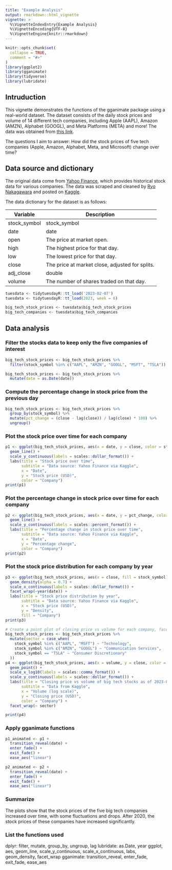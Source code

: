 ```yaml
---
title: "Example Analysis"
output: rmarkdown::html_vignette
vignette: >
  %\VignetteIndexEntry{Example Analysis}
  %\VignetteEncoding{UTF-8}
  %\VignetteEngine{knitr::rmarkdown}
---
```


```r
knitr::opts_chunk$set(
  collapse = TRUE,
  comment = "#>"
)
library(ggplot2)
library(gganimate)
library(tidyverse)
library(lubridate)
```


## Intruduction

This vignette demonstrates the functions of the gganimate package using a real-world dataset. The dataset consists of the daily stock prices and volume of 14 different tech companies, including Apple (AAPL), Amazon (AMZN), Alphabet (GOOGL), and Meta Platforms (META) and more! The data was obtained from [this link](https://github.com/rfordatascience/tidytuesday/blob/master/data/2023/2023-02-07/readme.md).

The questions I aim to answer: How did the stock prices of five tech companies (Apple, Amazon, Alphabet, Meta, and Microsoft) change over time?

## Data source and dictionary

The original data come from [Yahoo Finance](https://stackoverflow.com/questions/56024713/how-to-use-gganimate-package-plot-a-dynamic-map-in-r), which provides historical stock data for various companies. The data was scraped and cleaned by [Ryo Nakagawara](https://anderfernandez.com/en/blog/how-to-create-animations-in-r-with-gganimate/) and posted on [Kaggle](https://www.kaggle.com/datasets/evangower/big-tech-stock-prices/).

The data dictionary for the dataset is as follows:

| Variable | Description |
| -------- | ----------- |
| stock_symbol | stock_symbol |
| date | date |
| open | The price at market open. |
| high | The highest price for that day. |
| low | The lowest price for that day. |
| close | The price at market close, adjusted for splits. |
| adj_close |	double |	The closing price after adjustments for all applicable splits and dividend distributions. Data is adjusted using appropriate split and dividend multipliers, adhering to Center for Research in Security Prices (CRSP) standards. |
| volume | The number of shares traded on that day. |

```r
tuesdata <- tidytuesdayR::tt_load('2023-02-07')
tuesdata <- tidytuesdayR::tt_load(2023, week = 6)

big_tech_stock_prices <- tuesdata$big_tech_stock_prices
big_tech_companies <- tuesdata$big_tech_companies
```
## Data analysis

### Filter the stocks data to keep only the five companies of interest

```r
big_tech_stock_prices <- big_tech_stock_prices %>%
  filter(stock_symbol %in% c("AAPL", "AMZN", "GOOGL", "MSFT", "TSLA"))
```

```r
big_tech_stock_prices <- big_tech_stock_prices %>%
  mutate(date = as.Date(date))
```

### Compute the percentage change in stock price from the previous day

```r
big_tech_stock_prices <- big_tech_stock_prices %>%
  group_by(stock_symbol) %>%
  mutate(pct_change = (close - lag(close)) / lag(close) * 100) %>%
  ungroup()
```

### Plot the stock price over time for each company

```r
p1 <- ggplot(big_tech_stock_prices, aes(x = date, y = close, color = stock_symbol)) +
  geom_line() +
  scale_y_continuous(labels = scales::dollar_format()) +
  labs(title = "Stock price over time",
       subtitle = "Data source: Yahoo Finance via Kaggle",
       x = "Date",
       y = "Stock price (USD)",
       color = "Company")
print(p1)
```

### Plot the percentage change in stock price over time for each company

```r
p2 <- ggplot(big_tech_stock_prices, aes(x = date, y = pct_change, color = stock_symbol)) +
  geom_line() +
  scale_y_continuous(labels = scales::percent_format()) +
  labs(title = "Percentage change in stock price over time",
       subtitle = "Data source: Yahoo Finance via Kaggle",
       x = "Date",
       y = "Percentage change",
       color = "Company")
print(p2)
```

### Plot the stock price distribution for each company by year

```r
p3 <- ggplot(big_tech_stock_prices, aes(x = close, fill = stock_symbol)) +
  geom_density(alpha = 0.7) +
  scale_x_continuous(labels = scales::dollar_format()) +
  facet_wrap(~year(date)) +
  labs(title = "Stock price distribution by year",
       subtitle = "Data source: Yahoo Finance via Kaggle",
       x = "Stock price (USD)",
       y = "Density",
       fill = "Company")
print(p3)
```

```r
# Create a point plot of closing price vs volume for each company, faceted by sector
big_tech_stock_prices <- big_tech_stock_prices %>%
  mutate(sector = case_when(
    stock_symbol %in% c("AAPL", "MSFT") ~ "Technology",
    stock_symbol %in% c("AMZN", "GOOGL") ~ "Communication Services",
    stock_symbol == "TSLA" ~ "Consumer Discretionary"
  ))
p4 <- ggplot(big_tech_stock_prices, aes(x = volume, y = close, color = stock_symbol)) +
  geom_point() +
  scale_x_log10(labels = scales::comma_format()) +
  scale_y_continuous(labels = scales::dollar_format()) +
  labs(title = "Closing price vs volume of big tech stocks as of 2023-02-07",
       subtitle = "Data from Kaggle",
       x = "Volume (log scale)",
       y = "Closing price (USD)",
       color = "Company") +
  facet_wrap(~ sector)

print(p4)
```

### Apply gganimate functions
```r
p1_animated <- p1 +
  transition_reveal(date) +
  enter_fade() +
  exit_fade() +
  ease_aes("linear")

p2_animated <- p2 +
  transition_reveal(date) +
  enter_fade() +
  exit_fade() +
  ease_aes("linear")
```

### Summarize

The plots show that the stock prices of the five big tech companies increased over time, with some fluctuations and drops. After 2020, the stock prices of these companies have increased significantly.

### List the functions used

dplyr: filter, mutate, group_by, ungroup, lag
lubridate: as.Date, year
ggplot, aes, geom_line, scale_y_continuous, scale_x_continuous, labs, geom_density, facet_wrap
gganimate: transition_reveal, enter_fade, exit_fade, ease_aes
